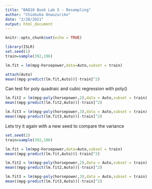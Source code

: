 ---
title: "BA810 Book Lab 5 - Resampling"
author: "Chiebuka Onwuzurike"
date: "2/28/2021"
output: html_document
---

```{r setup, include=FALSE}
knitr::opts_chunk$set(echo = TRUE)
```


```{r}
library(ISLR)
set.seed(1)
train=sample(392,196)
```

```{r}
lm.fit = lm(mpg~horsepower,data=Auto,subset = train)
```

```{r}
attach(Auto)
mean((mpg-predict(lm.fit,Auto))[-train]^2)
```
Can test for poly quadraic and cubic regression with poly()
```{r}
lm.fit2 = lm(mpg~poly(horsepower,2),data = Auto,subset = train)
mean((mpg-predict(lm.fit2,Auto))[-train]^2)

lm.fit3 = lm(mpg~poly(horsepower,3),data = Auto,subset = train)
mean((mpg-predict(lm.fit3,Auto))[-train]^2)
```
Lets try it again with a new seed to compare the variance
```{r}
set.seed(2)
train=sample(392,196)

lm.fit = lm(mpg~horsepower,data=Auto,subset = train)
mean((mpg-predict(lm.fit,Auto))[-train]^2)

lm.fit2 = lm(mpg~poly(horsepower,2),data = Auto,subset = train)
mean((mpg-predict(lm.fit2,Auto))[-train]^2)

lm.fit3 = lm(mpg~poly(horsepower,3),data = Auto,subset = train)
mean((mpg-predict(lm.fit3,Auto))[-train]^2)
```

```{r}

```

```{r}

```
